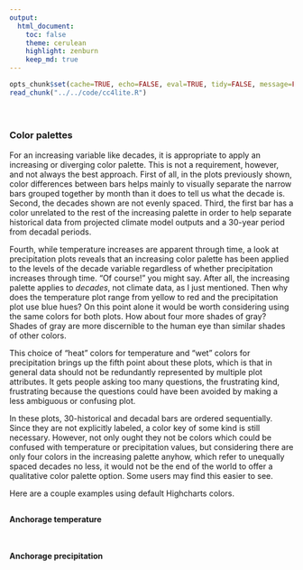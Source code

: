 ```yaml
---
output:
  html_document:
    toc: false
    theme: cerulean
    highlight: zenburn
    keep_md: true
---
```


```r
opts_chunk$set(cache=TRUE, echo=FALSE, eval=TRUE, tidy=FALSE, message=FALSE, warning=FALSE, results="asis", comment=NA)
read_chunk("../../code/cc4lite.R")
```

```r
```

```r
```

##
##
### Color palettes

For an increasing variable like decades, it is appropriate to apply an increasing or diverging color palette.
This is not a requirement, however, and not always the best approach.
First of all, in the plots previously shown, color differences between bars helps mainly to visually separate the narrow bars grouped together by month than it does to tell us what the decade is.
Second, the decades shown are not evenly spaced.
Third, the first bar has a color unrelated to the rest of the increasing palette in order to help separate historical data from projected climate model outputs and a 30-year period from decadal periods.

Fourth, while temperature increases are apparent through time, a look at precipitation plots reveals that an increasing color palette has been applied to the levels of the decade variable regardless of whether precipitation increases through time.
"Of course!" you might say. After all, the increasing palette applies to *decades*, not climate data, as I just mentioned.
Then why does the temperature plot range from yellow to red and the precipitation plot use blue hues?
On this point alone it would be worth considering using the same colors for both plots. How about four more shades of gray? Shades of gray are more discernible to the human eye than similar shades of other colors.

This choice of "heat" colors for temperature and "wet" colors for precipitation brings up the fifth point about these plots, which is that in general data should not be redundantly represented by multiple plot attributes.
It gets people asking too many questions, the frustrating kind, frustrating because the questions could have been avoided by making a less ambiguous or confusing plot.

In these plots, 30-historical and decadal bars are ordered sequentially.
Since they are not explicitly labeled, a color key of some kind is still necessary.
However, not only ought they not be colors which could be confused with temperature or precipitation values, but considering there are only four colors in the increasing palette anyhow,
which refer to unequally spaced decades no less, it would not be the end of the world to offer a qualitative color palette option.
Some users may find this easier to see.

Here are a couple examples using default Highcharts colors.

##
#### Anchorage temperature

```r
```

##
#### Anchorage precipitation

```r
```

<style>iframe.rChart{ width: 100%; height: 500px;}</style>

